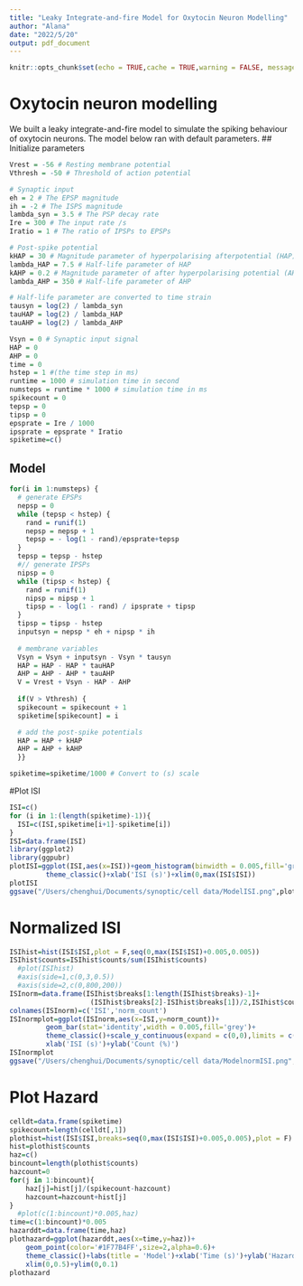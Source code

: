 ```yaml
---
title: "Leaky Integrate-and-fire Model for Oxytocin Neuron Modelling"
author: "Alana"
date: "2022/5/20"
output: pdf_document
---
```


```r
knitr::opts_chunk$set(echo = TRUE,cache = TRUE,warning = FALSE, message = FALSE)
```

# Oxytocin neuron modelling
We built a leaky integrate-and-fire model to simulate the spiking behaviour of oxytocin neurons. The model below ran with default parameters.
## Initialize parameters
```r
Vrest = -56 # Resting membrane potential
Vthresh = -50 # Threshold of action potential

# Synaptic input
eh = 2 # The EPSP magnitude
ih = -2 # The ISPS magnitude
lambda_syn = 3.5 # The PSP decay rate
Ire = 300 # The input rate /s
Iratio = 1 # The ratio of IPSPs to EPSPs

# Post-spike potential
kHAP = 30 # Magnitude parameter of hyperpolarising afterpotential (HAP)
lambda_HAP = 7.5 # Half-life parameter of HAP
kAHP = 0.2 # Magnitude parameter of after hyperpolarising potential (AHP)
lambda_AHP = 350 # Half-life parameter of AHP
```

```r
# Half-life parameter are converted to time strain
tausyn = log(2) / lambda_syn 
tauHAP = log(2) / lambda_HAP
tauAHP = log(2) / lambda_AHP
```


```r
Vsyn = 0 # Synaptic input signal
HAP = 0 
AHP = 0
time = 0
hstep = 1 #(the time step in ms) 
runtime = 1000 # simulation time in second
numsteps = runtime * 1000 # simulation time in ms
spikecount = 0
tepsp = 0
tipsp = 0
epsprate = Ire / 1000 
ipsprate = epsprate * Iratio
spiketime=c()
```

## Model
```r
for(i in 1:numsteps) { 
  # generate EPSPs
  nepsp = 0
  while (tepsp < hstep) {
    rand = runif(1)
    nepsp = nepsp + 1
    tepsp = - log(1 - rand)/epsprate+tepsp
  }
  tepsp = tepsp - hstep 
  #// generate IPSPs 
  nipsp = 0
  while (tipsp < hstep) {
    rand = runif(1)
    nipsp = nipsp + 1
    tipsp = - log(1 - rand) / ipsprate + tipsp
  }
  tipsp = tipsp - hstep
  inputsyn = nepsp * eh + nipsp * ih
  
  # membrane variables
  Vsyn = Vsyn + inputsyn - Vsyn * tausyn 
  HAP = HAP - HAP * tauHAP
  AHP = AHP - AHP * tauAHP
  V = Vrest + Vsyn - HAP - AHP
  
  if(V > Vthresh) {
  spikecount = spikecount + 1
  spiketime[spikecount] = i

  # add the post-spike potentials
  HAP = HAP + kHAP
  AHP = AHP + kAHP
  }}

spiketime=spiketime/1000 # Convert to (s) scale
```

#Plot ISI
```r
ISI=c()
for (i in 1:(length(spiketime)-1)){
  ISI=c(ISI,spiketime[i+1]-spiketime[i])
}
ISI=data.frame(ISI)
library(ggplot2)
library(ggpubr)
plotISI=ggplot(ISI,aes(x=ISI))+geom_histogram(binwidth = 0.005,fill='grey')+
         theme_classic()+xlab('ISI (s)')+xlim(0,max(ISI$ISI))
plotISI
ggsave("/Users/chenghui/Documents/synoptic/cell data/ModelISI.png",plotISI)
```

# Normalized ISI
```r
ISIhist=hist(ISI$ISI,plot = F,seq(0,max(ISI$ISI)+0.005,0.005))
ISIhist$counts=ISIhist$counts/sum(ISIhist$counts)
  #plot(ISIhist)
  #axis(side=1,c(0,3,0.5))
  #axis(side=2,c(0,800,200))
ISInorm=data.frame(ISIhist$breaks[1:length(ISIhist$breaks)-1]+
                    (ISIhist$breaks[2]-ISIhist$breaks[1])/2,ISIhist$counts)
colnames(ISInorm)=c('ISI','norm_count')
ISInormplot=ggplot(ISInorm,aes(x=ISI,y=norm_count))+
         geom_bar(stat='identity',width = 0.005,fill='grey')+
         theme_classic()+scale_y_continuous(expand = c(0,0),limits = c(0,0.05))+
         xlab('ISI (s)')+ylab('Count (%)')
ISInormplot
ggsave("/Users/chenghui/Documents/synoptic/cell data/ModelnormISI.png", ISInormplot)
```

# Plot Hazard
```r
celldt=data.frame(spiketime)
spikecount=length(celldt[,1])
plothist=hist(ISI$ISI,breaks=seq(0,max(ISI$ISI)+0.005,0.005),plot = F)
hist=plothist$counts
haz=c()
bincount=length(plothist$counts)
hazcount=0
for(j in 1:bincount){
    haz[j]=hist[j]/(spikecount-hazcount)
    hazcount=hazcount+hist[j]
}
  #plot(c(1:bincount)*0.005,haz)
time=c(1:bincount)*0.005
hazarddt=data.frame(time,haz)
plothazard=ggplot(hazarddt,aes(x=time,y=haz))+
    geom_point(color='#1F77B4FF',size=2,alpha=0.6)+
    theme_classic()+labs(title = 'Model')+xlab('Time (s)')+ylab('Hazard')+
    xlim(0,0.5)+ylim(0,0.1)
plothazard
```
